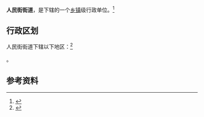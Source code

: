 {{中国乡级行政区|63/01/03/001/000}}

'''人民街街道'''，是{{PRC admin/fullname|63/01/03/001/000|3}}下辖的一个[[乡镇|乡镇]]级行政单位。<ref>{{PRC admin/ref sgc|{{PRC admin/parent|63/01/03/001/000}}}}</ref>

== 行政区划 ==

人民街街道下辖以下地区：<ref>{{PRC admin/ref sgc|63/01/03/001/000}}</ref>

{{PRC admin/children|63/01/03/001/000}}。

== 参考资料 ==

{{reflist}}

{{行政区划小作品}}
{{PRC admin/navcat|63/01/03/001/000}}